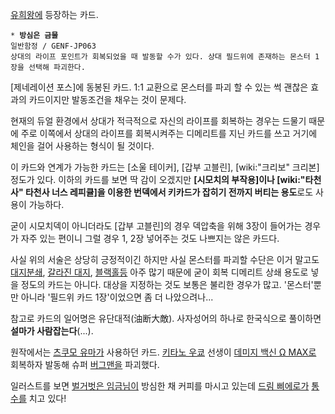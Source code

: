 [[유희왕]]에 등장하는 카드. 

 * '''방심은 금물''' 
 일반함정 / GENF-JP063
 상대의 라이프 포인트가 회복되었을 때 발동할 수가 있다. 상대 필드위에 존재하는 몬스터 1장을 선택해 파괴한다.

[제네레이션 포스]에 동봉된 카드. 1:1 교환으로 몬스터를 파괴 할 수 있는 썩 괜찮은 효과의 카드이지만 발동조건을 채우는 것이 문제다.

현재의 듀얼 환경에서 상대가 적극적으로 자신의 라이프를 회복하는 경우는 드물기 때문에 주로 이쪽에서 상대의 라이프를 회복시켜주는 디메리트를 지닌 카드를 쓰고 거기에 체인을 걸어 사용하는 형식이 될 것이다.

이 카드와 연계가 가능한 카드는 [소울 테이커], [갑부 고블린], [wiki:"크리보" 크리본]정도가 있다. 이하의 카드를 보면 딱 감이 오겠지만 '''[시모치의 부작용]이나 [wiki:"타천사" 타천사 너스 레피큘]을 이용한 번덱에서 키카드가 잡히기 전까지 버티는 용도'''로도 사용이 가능하다.

굳이 시모치덱이 아니더라도 [갑부 고블린]의 경우 덱압축을 위해 3장이 들어가는 경우가 자주 있는 편이니 그럴 경우 1, 2장 넣어주는 것도 나쁘지는 않은 카드다.

사실 위의 서술은 상당히 긍정적이긴 하지만 사실 몬스터를 파괴할 수단은 이거 말고도 [[대지분쇄]], [[갈라진 대지]], [[블랙홀]]등 아주 많기 때문에 굳이 회복 디메리트 상쇄 용도로 넣을 정도의 카드는 아니다.  대상을 지정하는 것도 보통은 불리한 경우가 많고. '몬스터'뿐만 아니라 '필드위 카드 1장'이었으면 좀 더 나았으려나... 

참고로 카드의 일어명은 유단대적(油断大敵). 사자성어의 하나로 한국식으로 풀이하면 '''설마가 사람잡는다'''(...).

원작에서는 [[츠쿠모 유마]]가 사용하던 카드. [[키타노 우쿄]] 선생이 [[데미지 백신 Ω MAX]]로 회복하자 발동해 슈퍼 [[버그맨]]을 파괴했다.

일러스트를 보면 [[벌거벗은 임금님]]이 방심한 채 커피를 마시고 있는데 [[드림 삐에로]]가 [[겸허한 항아리|통]][[욕망의 항아리|수]]를 치고 있다!
